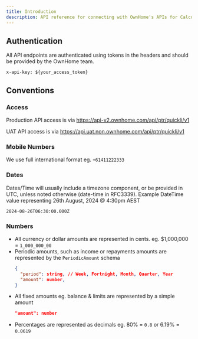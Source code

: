 ```yaml
---
title: Introduction
description: API reference for connecting with OwnHome's APIs for Calculations.
---
```


## Authentication

All API endpoints are authenticated using tokens in the headers and should be provided by the OwnHome team. 



```
x-api-key: ${your_access_token}
```

## Conventions
### Access

Production API access is via https://api-v2.ownhome.com/api/ptr/quickli/v1

UAT API access is via https://api.uat.non.ownhome.com/api/ptr/quickli/v1


### Mobile Numbers
We use full international format eg. `+61411222333`

### Dates
Dates/Time will usually include a timezone component, or be provided in UTC, unless noted otherwise (date-time in RFC3339).
Example DateTime value representing 26th August, 2024 @ 4:30pm AEST

`2024-08-26T06:30:00.000Z`

### Numbers
- All currency or dollar amounts are represented in cents. eg. $1,000,000 = `1_000_000_00`
- Periodic amounts, such as income or repayments amounts are represented by the `PeriodicAmount` schema
  ``` JSON
  {
    "period": string, // Week, Fortnight, Month, Quarter, Year
    "amount": number,
  }
  ```
- All fixed amounts eg. balance & limits are represented by a simple amount
  ```JSON
  "amount": number
  ```
- Percentages are represented as decimals eg. 80% = `0.8` or 6.19% = `0.0619`
